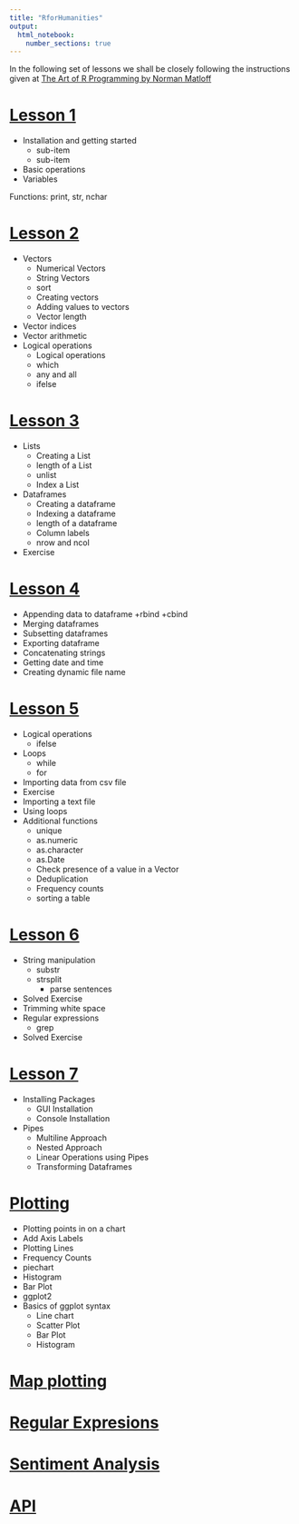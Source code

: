 ```yaml
---
title: "RforHumanities"
output: 
  html_notebook: 
    number_sections: true
---
```



In the following set of lessons we shall be closely following the instructions given at
[The Art of R Programming by Norman Matloff](https://diytranscriptomics.com/Reading/files/The%20Art%20of%20R%20Programming.pdf)

# [Lesson 1](https://htmlpreview.github.io/?https://github.com/argentenum/Rworkshop/blob/master/notebooks/RforHumanities01.nb.html)

+ Installation and getting started
  + sub-item
  + sub-item
+ Basic operations
+ Variables

Functions: print, str, nchar



# [Lesson 2](https://htmlpreview.github.io/?https://github.com/argentenum/Rworkshop/blob/master/notebooks/RforHumanities02.nb.html)

+ Vectors
  + Numerical Vectors
  + String Vectors
  + sort
  + Creating vectors
  + Adding values to vectors
  + Vector length
+ Vector indices
+ Vector arithmetic
+ Logical operations
  + Logical operations
  + which
  + any and all
  + ifelse

# [Lesson 3](https://htmlpreview.github.io/?https://github.com/argentenum/Rworkshop/blob/master/notebooks/RforHumanities03.nb.html)

+ Lists
  + Creating a List
  + length of a List
  + unlist
  + Index a List
+ Dataframes
  + Creating a dataframe
  + Indexing a dataframe
  + length of a dataframe
  + Column labels
  + nrow and ncol
+ Exercise

# [Lesson 4](https://htmlpreview.github.io/?https://github.com/argentenum/Rworkshop/blob/master/notebooks/RforHumanities04.nb.html)

+ Appending data to dataframe
  +rbind
  +cbind
+ Merging dataframes
+ Subsetting dataframes
+ Exporting dataframe
+ Concatenating strings
+ Getting date and time
+ Creating dynamic file name


# [Lesson 5](https://htmlpreview.github.io/?https://github.com/argentenum/Rworkshop/blob/master/notebooks/RforHumanities05.nb.html)

+ Logical operations
  + ifelse
+ Loops
  + while
  + for
+ Importing data from csv file
+ Exercise
+ Importing a text file
+ Using loops
+ Additional functions
  + unique
  + as.numeric
  + as.character
  + as.Date
  + Check presence of a value in a Vector
  + Deduplication
  + Frequency counts
  + sorting a table

# [Lesson 6](https://htmlpreview.github.io/?https://github.com/argentenum/Rworkshop/blob/master/notebooks/RforHumanities06.nb.html)

+ String manipulation
  + substr
  + strsplit
    + parse sentences
+ Solved Exercise
+ Trimming white space
+ Regular expressions
  + grep
+ Solved Exercise


# [Lesson 7](https://htmlpreview.github.io/?https://github.com/argentenum/Rworkshop/blob/master/notebooks/RforHumanities07.nb.html)

+ Installing Packages
  + GUI Installation
  + Console Installation
+ Pipes
  + Multiline Approach
  + Nested Approach
  + Linear Operations using Pipes
  + Transforming Dataframes
  
# [Plotting](https://htmlpreview.github.io/?https://github.com/argentenum/Rworkshop/blob/master/notebooks/RforHumanitiesPlotting.nb.html)

+ Plotting points in on a chart
+ Add Axis Labels
+ Plotting Lines
+ Frequency Counts
+ piechart
+ Histogram
+ Bar Plot
+ ggplot2
+ Basics of ggplot syntax
  + Line chart
  + Scatter Plot
  + Bar Plot
  + Histogram
  
# [Map plotting](https://htmlpreview.github.io/?https://github.com/argentenum/Rworkshop/blob/master/notebooks/RforHumanitiesMapplot.nb.html)

# [Regular Expresions](https://htmlpreview.github.io/?https://github.com/argentenum/Rworkshop/blob/master/notebooks/RforHumanitiesRegex.nb.html)

# [Sentiment Analysis](https://htmlpreview.github.io/?https://github.com/argentenum/Rworkshop/blob/master/notebooks/RforHumanitiesSentiment.nb.html)

# [API](https://htmlpreview.github.io/?https://github.com/argentenum/Rworkshop/blob/master/notebooks/RforHumanitiesAPI.nb.html)